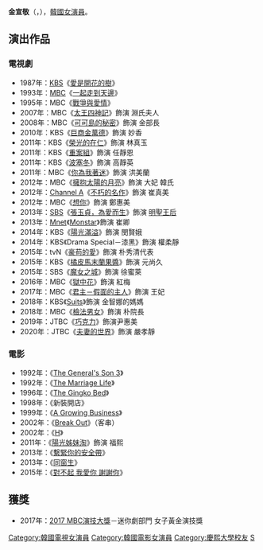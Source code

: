 {{藝人
| 姓名 = 金宣敬
| 類型 = 女演員
| 圖片 = 
| 圖片尺寸 = 
| 圖片簡介 = 
| 本名 = 
| 外文名 = 김선경
| 外文 = ko
| 羅馬拼音 = Kim Sun Kyung
| 英文名 = 
| 暱稱 = 
| 其他藝名 = 
| 國籍 = {{KOR}}
| 出生日期 = {{birth_date_and_age|1968|12|26}}
| 出生地點 = {{KOR}}
| 宗教信仰 = 
| 語言 = [[韓語|韓語]]、[[英語|英語]]、[[法語|法語]]
| 職業 = [[演員|演員]]
| 教育程度 = [[總神大學|總神大學]]宗教音樂學[[學士|學士]]<br />[[慶熙大學|慶熙大學]]大學院宣傳營銷學[[碩士|碩士]]
| 出道作 = 
| 出道日期 = 1991年
| 代表作 = 
| 活躍年代 = 
| 唱片公司 = 
| 經紀公司 = [[Management_Koo|Management Koo]]
| 相關團體 = 
| 網站 = 
}}

'''金宣敬'''（{{lang-ko|'''김선경'''}}，{{bd|1968年|12月26日}}），[[韓國|韓國]][[女演員|女演員]]。
== 演出作品 ==
=== 電視劇 ===
*1987年：[[韓國放送公社|KBS]]《[[愛是開花的樹|愛是開花的樹]]》
*1993年：[[文化廣播_(韓國)|MBC]]《[[一起走到天邊|一起走到天邊]]》
*1995年：MBC《[[戰爭與愛情|戰爭與愛情]]》
*2007年：MBC《[[太王四神記|太王四神記]]》飾演 淵氏夫人
*2008年：MBC《[[可可島的秘密|可可島的秘密]]》飾演 金部長 
*2010年：KBS《[[巨商金萬德|巨商金萬德]]》飾演 妙香
*2011年：KBS《[[榮光的在仁|榮光的在仁]]》飾演 林真玉 
*2011年：KBS《[[重案組_(韓國電視劇)|重案組]]》飾演 任靜恩
*2011年：KBS《[[波塞冬_(電視劇)|波塞冬]]》飾演 高靜英
*2011年：MBC《[[你為我著迷|你為我著迷]]》飾演 洪美蘭
*2012年：MBC《[[擁抱太陽的月亮|擁抱太陽的月亮]]》飾演 大妃 韓氏
*2012年：[[Channel_A|Channel A]]《[[不朽的名作|不朽的名作]]》飾演 崔真美
*2012年：MBC《[[想你|想你]]》飾演 鄭惠美
*2013年：[[SBS_(韓國)|SBS]]《[[張玉貞，為愛而生|張玉貞，為愛而生]]》飾演 [[明聖王后|明聖王后]]
*2013年：[[Mnet|Mnet]]《[[Monstar|Monstar]]》飾演 崔卿
*2014年：KBS《[[陽光滿溢|陽光滿溢]]》飾演 閔賢娥
*2014年：KBS《Drama Special－漆黑》飾演 權柔靜
*2015年：tvN《[[豪苟的愛|豪苟的愛]]》飾演 朴秀清代表
*2015年：KBS《[[橘皮馬末蘭果醬_(電視劇)|橘皮馬末蘭果醬]]》飾演 元尚久
*2015年：SBS《[[魔女之城|魔女之城]]》飾演 徐蜜萊
*2016年：MBC《[[獄中花|獄中花]]》飾演 紅梅
*2017年：MBC《[[君主－假面的主人|君主－假面的主人]]》飾演 王妃
*2018年：KBS《[[Suits_(韓國電視劇)|Suits]]》飾演 金智娜的媽媽
*2018年：MBC《[[檢法男女|檢法男女]]》飾演 朴院長
*2019年：JTBC《[[巧克力_(韓國電視劇)|巧克力]]》飾演尹惠美
*2020年：JTBC《[[夫妻的世界|夫妻的世界]]》飾演 嚴孝靜

=== 電影 ===
*1992年：《[[The_General's_Son_3|The General's Son 3]]》
*1992年：《[[The_Marriage_Life|The Marriage Life]]》
*1996年：《[[The_Gingko_Bed|The Gingko Bed]]》
*1998年：《新裝開店》
*1999年：《[[A_Growing_Business|A Growing Business]]》
*2002年：《[[Break_Out|Break Out]]》（客串）
*2002年：《[[H_(電影)|H]]》
*2011年：《[[陽光姊妹淘|陽光姊妹淘]]》飾演 福熙
*2013年：《[[繫緊你的安全帶|繫緊你的安全帶]]》
*2013年：《[[同窗生|同窗生]]》
*2015年：《[[對不起_我愛你_謝謝你|對不起 我愛你 謝謝你]]》

== 獲獎 ==
*2017年：[[2017_MBC演技大獎|2017 MBC演技大獎]]－迷你劇部門 女子黃金演技獎

{{Ilgwang Polaris Entertainment}}
{{Management Koo}}
{{DEFAULTSORT:Kim Sun Kyung}}

[[Category:韓國電視女演員|Category:韓國電視女演員]]
[[Category:韓國電影女演員|Category:韓國電影女演員]]
[[Category:慶熙大學校友|Category:慶熙大學校友]]
[[Category:金姓|S]]